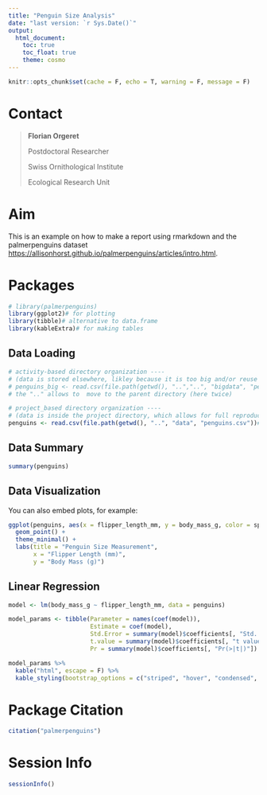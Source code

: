 ```yaml
---
title: "Penguin Size Analysis"
date: "last version: `r Sys.Date()`"
output: 
  html_document:
    toc: true
    toc_float: true
    theme: cosmo
---
```


```r
knitr::opts_chunk$set(cache = F, echo = T, warning = F, message = F)
```

# Contact

>**Florian Orgeret**
>
>Postdoctoral Researcher
>
>Swiss Ornithological Institute
>
>Ecological Research Unit
>

# Aim

This is an example on how to make a report using rmarkdown and the palmerpenguins dataset <https://allisonhorst.github.io/palmerpenguins/articles/intro.html>.

# Packages

```r
# library(palmerpenguins)
library(ggplot2)# for plotting
library(tibble)# alternative to data.frame
library(kableExtra)# for making tables
```

## Data Loading

```r
# activity-based directory organization ----
# (data is stored elsewhere, likley because it is too big and/or reuse for several projects)
# penguins_big <- read.csv(file.path(getwd(), "..","..", "bigdata", "penguins_big.csv"))
# the ".." allows to  move to the parent directory (here twice)

# project_based directory organization ----
# (data is inside the project directory, which allows for full reproducibility)
penguins <- read.csv(file.path(getwd(), "..", "data", "penguins.csv"))# assuming the data set is already available in 'data' from 01.penguins.R
```

## Data Summary

```r
summary(penguins)
```

## Data Visualization

You can also embed plots, for example:

```r
ggplot(penguins, aes(x = flipper_length_mm, y = body_mass_g, color = species)) +
  geom_point() +
  theme_minimal() +
  labs(title = "Penguin Size Measurement",
       x = "Flipper Length (mm)",
       y = "Body Mass (g)")
```

## Linear Regression
```r
model <- lm(body_mass_g ~ flipper_length_mm, data = penguins)
```

```r
model_params <- tibble(Parameter = names(coef(model)),
                       Estimate = coef(model),
                       Std.Error = summary(model)$coefficients[, "Std. Error"],
                       t.value = summary(model)$coefficients[, "t value"],
                       Pr = summary(model)$coefficients[, "Pr(>|t|)"])

```

```r
model_params %>%
  kable("html", escape = F) %>%
  kable_styling(bootstrap_options = c("striped", "hover", "condensed", "responsive"))
```

# Package Citation

```r
citation("palmerpenguins")
```

# Session Info

```r
sessionInfo()
```


